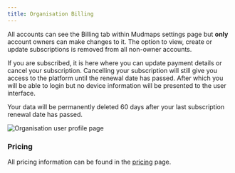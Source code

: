 ```yaml
---
title: Organisation Billing
---
```


All accounts can see the Billing tab within Mudmaps settings page but **only** account owners can
make changes to it. The option to view, create or update subscriptions is removed from all non-owner
accounts.

If you are subscribed, it is here where you can update payment details or
cancel your subscription. Cancelling your subscription will still give you
access to the platform until the renewal date has passed. After which you
will be able to login but no device information will be presented to the
user interface.

Your data will be permanently deleted 60 days after your last subscription
renewal date has passed.

<div style={{textAlign: 'center'}}>
  <img  alt="Organisation user profile page" src=
    {useBaseUrl
    ('img/settings-billing.png')} />
</div>

### Pricing

All pricing information can be found in the [pricing](stripe-payments) page.
